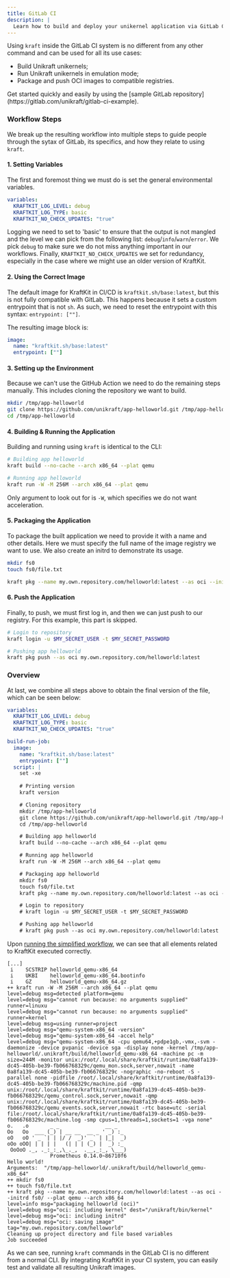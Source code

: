```yaml
---
title: GitLab CI
description: |
  Learn how to build and deploy your unikernel application via GitLab CI.
---
```


Using `kraft` inside the GitLab CI system is no different from any other command and can be used for all its use cases:

* Build Unikraft unikernels;
* Run Unikraft unikernels in emulation mode;
* Package and push OCI images to compatible registries.

<Info>
Get started quickly and easily by using the [sample GitLab repository](https://gitlab.com/unikraft/gitlab-ci-example).
</Info>

### Workflow Steps

We break up the resulting workflow into multiple steps to guide people through the sytax of GitLab, its specifics, and how they relate to using `kraft`.

#### 1. Setting Variables

The first and foremost thing we must do is set the general environmental variables.

```yaml
variables:
  KRAFTKIT_LOG_LEVEL: debug
  KRAFTKIT_LOG_TYPE: basic
  KRAFTKIT_NO_CHECK_UPDATES: "true"
```

Logging we need to set to 'basic' to ensure that the output is not mangled and the level we can pick from the following list: `debug`/`info`/`warn`/`error`.
We pick `debug` to make sure we do not miss anything important in our workflows.
Finally, `KRAFTKIT_NO_CHECK_UPDATES` we set for redundancy, especially in the case where we might use an older version of KraftKit.

#### 2. Using the Correct Image

The default image for KraftKit in CI/CD is `kraftkit.sh/base:latest`, but this is not fully compatible with GitLab.
This happens because it sets a custom entrypoint that is not `sh`.
As such, we need to reset the entrypoint with this syntax: `entrypoint: [""]`.

The resulting image block is:

```yaml
image:
  name: "kraftkit.sh/base:latest"
  entrypoint: [""]
```

#### 3. Setting up the Environment

Because we can't use the GitHub Action we need to do the remaining steps manually.
This includes cloning the repository we want to build.

```sh
mkdir /tmp/app-helloworld
git clone https://github.com/unikraft/app-helloworld.git /tmp/app-helloworld
cd /tmp/app-helloworld
```

#### 4. Building & Running the Application

Building and running using `kraft` is identical to the CLI:

```sh
# Building app helloworld
kraft build --no-cache --arch x86_64 --plat qemu

# Running app helloworld
kraft run -W -M 256M --arch x86_64 --plat qemu
```

Only argument to look out for is `-W`, which specifies we do not want acceleration.

#### 5. Packaging the Application

To package the built application we need to provide it with a name and other details.
Here we must specify the full name of the image registry we want to use.
We also create an initrd to demonstrate its usage.

```sh
mkdir fs0
touch fs0/file.txt

kraft pkg --name my.own.repository.com/helloworld:latest --as oci --initrd fs0/ --arch x86_64 --plat qemu
```

#### 6. Push the Application

Finally, to push, we must first log in, and then we can just push to our registry.
For this example, this part is skipped.

```sh
# Login to repository
kraft login -u $MY_SECRET_USER -t $MY_SECRET_PASSWORD

# Pushing app helloworld
kraft pkg push --as oci my.own.repository.com/helloworld:latest
```

### Overview

At last, we combine all steps above to obtain the final version of the file, which can be seen below:

```yaml
variables:
  KRAFTKIT_LOG_LEVEL: debug
  KRAFTKIT_LOG_TYPE: basic
  KRAFTKIT_NO_CHECK_UPDATES: "true"

build-run-job:
  image:
    name: "kraftkit.sh/base:latest"
    entrypoint: [""]
  script: |
    set -xe
    
    # Printing version
    kraft version

    # Cloning repository
    mkdir /tmp/app-helloworld
    git clone https://github.com/unikraft/app-helloworld.git /tmp/app-helloworld
    cd /tmp/app-helloworld

    # Building app helloworld
    kraft build --no-cache --arch x86_64 --plat qemu

    # Running app helloworld
    kraft run -W -M 256M --arch x86_64 --plat qemu

    # Packaging app helloworld
    mkdir fs0
    touch fs0/file.txt
    kraft pkg --name my.own.repository.com/helloworld:latest --as oci --initrd fs0/ --arch x86_64 --plat qemu

    # Login to repository
    # kraft login -u $MY_SECRET_USER -t $MY_SECRET_PASSWORD

    # Pushing app helloworld
    # kraft pkg push --as oci my.own.repository.com/helloworld:latest
```

Upon [running the simplified workflow](https://gitlab.com/unikraft/gitlab-ci-example/-/jobs/5261672369), we can see that all elements related to KraftKit executed correctly.

```console
[...]
 i    SCSTRIP helloworld_qemu-x86_64
 i    UKBI    helloworld_qemu-x86_64.bootinfo
 i    GZ      helloworld_qemu-x86_64.gz
++ kraft run -W -M 256M --arch x86_64 --plat qemu
level=debug msg=detected platform=qemu
level=debug msg="cannot run because: no arguments supplied" runner=linuxu
level=debug msg="cannot run because: no arguments supplied" runner=kernel
level=debug msg=using runner=project
level=debug msg="qemu-system-x86_64 -version"
level=debug msg="qemu-system-x86_64 -accel help"
level=debug msg="qemu-system-x86_64 -cpu qemu64,+pdpe1gb,-vmx,-svm -daemonize -device pvpanic -device sga -display none -kernel /tmp/app-helloworld/.unikraft/build/helloworld_qemu-x86_64 -machine pc -m size=244M -monitor unix:/root/.local/share/kraftkit/runtime/0a8fa139-dc45-405b-be39-fb066768329c/qemu_mon.sock,server,nowait -name 0a8fa139-dc45-405b-be39-fb066768329c -nographic -no-reboot -S -parallel none -pidfile /root/.local/share/kraftkit/runtime/0a8fa139-dc45-405b-be39-fb066768329c/machine.pid -qmp unix:/root/.local/share/kraftkit/runtime/0a8fa139-dc45-405b-be39-fb066768329c/qemu_control.sock,server,nowait -qmp unix:/root/.local/share/kraftkit/runtime/0a8fa139-dc45-405b-be39-fb066768329c/qemu_events.sock,server,nowait -rtc base=utc -serial file:/root/.local/share/kraftkit/runtime/0a8fa139-dc45-405b-be39-fb066768329c/machine.log -smp cpus=1,threads=1,sockets=1 -vga none"
o.   .o       _ _               __ _
Oo   Oo  ___ (_) | __ __  __ _ ' _) :_
oO   oO ' _ `| | |/ /  _)' _` | |_|  _)
oOo oOO| | | | |   (| | | (_) |  _) :_
 OoOoO ._, ._:_:_,\_._,  .__,_:_, \___)
              Prometheus 0.14.0~86710f6
Hello world!
Arguments:  "/tmp/app-helloworld/.unikraft/build/helloworld_qemu-x86_64"
++ mkdir fs0
++ touch fs0/file.txt
++ kraft pkg --name my.own.repository.com/helloworld:latest --as oci --initrd fs0/ --plat qemu --arch x86_64
level=info msg="packaging helloworld (oci)"
level=debug msg="oci: including kernel" dest="/unikraft/bin/kernel"
level=debug msg="oci: including initrd"
level=debug msg="oci: saving image" tag="my.own.repository.com/helloworld"
Cleaning up project directory and file based variables
Job succeeded
```

As we can see, running `kraft` commands in the GitLab CI is no different from a normal CLI.
By integrating KraftKit in your CI system, you can easily test and validate all resulting Unikraft images.

